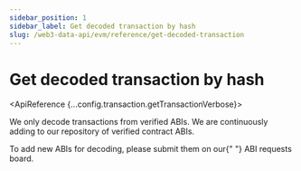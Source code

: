```yaml
---
sidebar_position: 1
sidebar_label: Get decoded transaction by hash
slug: /web3-data-api/evm/reference/get-decoded-transaction
---
```



# Get decoded transaction by hash


<ApiBanner />

<ApiReference {...config.transaction.getTransactionVerbose}>
  <Admonition type="info" title="Note">
    <p>
      We only decode transactions from verified ABIs. We are continuously adding
      to our repository of verified contract ABIs.
    </p>
    <p>
      To add new ABIs for decoding, please submit them on our{" "}
      <Link href="https://roadmap.moralis.io/b/submit-contract-abis-for-decoding/">
        ABI requests board.
      </Link>
    </p>
  </Admonition>
</ApiReference>
